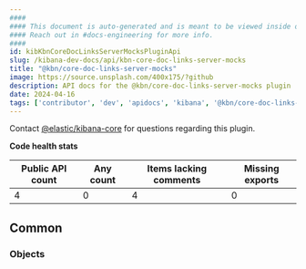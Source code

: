 ```yaml
---
####
#### This document is auto-generated and is meant to be viewed inside our experimental, new docs system.
#### Reach out in #docs-engineering for more info.
####
id: kibKbnCoreDocLinksServerMocksPluginApi
slug: /kibana-dev-docs/api/kbn-core-doc-links-server-mocks
title: "@kbn/core-doc-links-server-mocks"
image: https://source.unsplash.com/400x175/?github
description: API docs for the @kbn/core-doc-links-server-mocks plugin
date: 2024-04-16
tags: ['contributor', 'dev', 'apidocs', 'kibana', '@kbn/core-doc-links-server-mocks']
---
```




Contact [@elastic/kibana-core](https://github.com/orgs/elastic/teams/kibana-core) for questions regarding this plugin.

**Code health stats**

| Public API count  | Any count | Items lacking comments | Missing exports |
|-------------------|-----------|------------------------|-----------------|
| 4 | 0 | 4 | 0 |

## Common

### Objects
<DocDefinitionList data={kbnCoreDocLinksServerMocksObj.common.objects}/>

